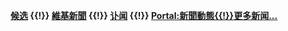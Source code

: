 <noinclude>{{pp-template|small=yes}}</noinclude>'''[[Wikipedia:新闻动态候选|候选]] {{!}} [[n:Wikinews:首页|維基新聞]] {{!}} [[portal:讣闻|讣闻]] {{!}} [[Portal:新聞動態{{!}}更多新闻...]]'''